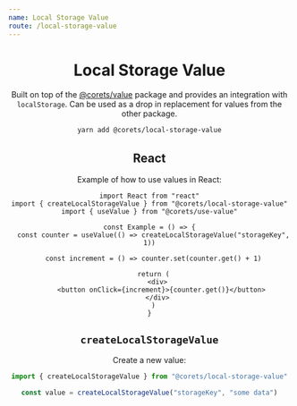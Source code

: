 ```yaml
---
name: Local Storage Value
route: /local-storage-value
---
```



<Header repository="local-storage-value" />

# Local Storage Value

Built on top of the [@corets/value](/value) package and provides an integration with `localStorage`. Can be used as a drop in replacement for values from the other package.

```bash
yarn add @corets/local-storage-value
```

## React

Example of how to use values in React:

```tsx
import React from "react"
import { createLocalStorageValue } from "@corets/local-storage-value"
import { useValue } from "@corets/use-value"

const Example = () => {
  const counter = useValue(() => createLocalStorageValue("storageKey", 1))

  const increment = () => counter.set(counter.get() + 1)

  return (
    <div>
      <button onClick={increment}>{counter.get()}</button>
    </div>
  )
}
```

## `createLocalStorageValue`

Create a new value:

```ts
import { createLocalStorageValue } from "@corets/local-storage-value"

const value = createLocalStorageValue("storageKey", "some data")
```
